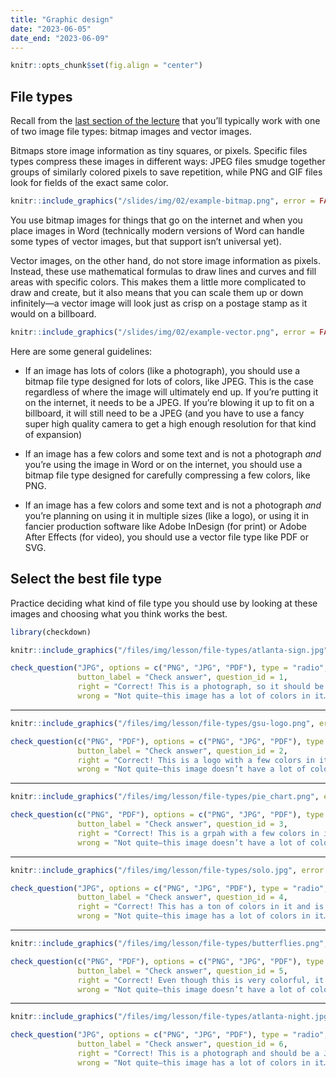```yaml
---
title: "Graphic design"
date: "2023-06-05"
date_end: "2023-06-09"
---
```


```r
knitr::opts_chunk$set(fig.align = "center")
```

## File types

Recall from the [last section of the lecture](/slides/02-slides.html#image-types) that you'll typically work with one of two image file types: bitmap images and vector images.

Bitmaps store image information as tiny squares, or pixels. Specific files types compress these images in different ways: JPEG files smudge together groups of similarly colored pixels to save repetition, while PNG and GIF files look for fields of the exact same color.

```r
knitr::include_graphics("/slides/img/02/example-bitmap.png", error = FALSE)
```

You use bitmap images for things that go on the internet and when you place images in Word (technically modern versions of Word can handle some types of vector images, but that support isn't universal yet). 

Vector images, on the other hand, do not store image information as pixels. Instead, these use mathematical formulas to draw lines and curves and fill areas with specific colors. This makes them a little more complicated to draw and create, but it also means that you can scale them up or down infinitely—a vector image will look just as crisp on a postage stamp as it would on a billboard. 

```r
knitr::include_graphics("/slides/img/02/example-vector.png", error = FALSE)
```

Here are some general guidelines:

- If an image has lots of colors (like a photograph), you should use a bitmap file type designed for lots of colors, like JPEG. This is the case regardless of where the image will ultimately end up. If you're putting it on the internet, it needs to be a JPEG. If you're blowing it up to fit on a billboard, it will still need to be a JPEG (and you have to use a fancy super high quality camera to get a high enough resolution for that kind of expansion)

- If an image has a few colors and some text and is not a photograph *and* you're using the image in Word or on the internet, you should use a bitmap file type designed for carefully compressing a few colors, like PNG.

- If an image has a few colors and some text and is not a photograph *and* you're planning on using it in multiple sizes (like a logo), or using it in fancier production software like Adobe InDesign (for print) or Adobe After Effects (for video), you should use a vector file type like PDF or SVG.


## Select the best file type

Practice deciding what kind of file type you should use by looking at these images and choosing what you think works the best.

```r
library(checkdown)
```

<div class="question">

```r
knitr::include_graphics("/files/img/lesson/file-types/atlanta-sign.jpg", error = FALSE)
```

```r
check_question("JPG", options = c("PNG", "JPG", "PDF"), type = "radio", 
               button_label = "Check answer", question_id = 1,
               right = "Correct! This is a photograph, so it should be a JPG. It might seem a little tricky since there are so few colors, but it still needs to be a JPG because the black paint on the brick is actually a range of thousands of different shades of black pixels.",
               wrong = "Not quite—this image has a lot of colors in it…")
```

</div>

---

<div class="question">

```r
knitr::include_graphics("/files/img/lesson/file-types/gsu-logo.png", error = FALSE)
```

```r
check_question(c("PNG", "PDF"), options = c("PNG", "JPG", "PDF"), type = "radio", 
               button_label = "Check answer", question_id = 2,
               right = "Correct! This is a logo with a few colors in it, so it’s vector-based. If you use a PDF of the logo, you can rescale it infinitely big or small. If you use a PNG, it will work nicely online.",
               wrong = "Not quite—this image doesn’t have a lot of colors in it…")
```

</div>

---

<div class="question">

```r
knitr::include_graphics("/files/img/lesson/file-types/pie_chart.png", error = FALSE)
```

```r
check_question(c("PNG", "PDF"), options = c("PNG", "JPG", "PDF"), type = "radio", 
               button_label = "Check answer", question_id = 3,
               right = "Correct! This is a grpah with a few colors in it, so should be vector-based. If you’re using this in a fancy publication or report, use a PDF. If you’e using Word or HTML, use a PNG.",
               wrong = "Not quite—this image doesn’t have a lot of colors in it…")
```

</div>

---

<div class="question">

```r
knitr::include_graphics("/files/img/lesson/file-types/solo.jpg", error = FALSE)
```

```r
check_question("JPG", options = c("PNG", "JPG", "PDF"), type = "radio", 
               button_label = "Check answer", question_id = 4,
               right = "Correct! This has a ton of colors in it and is mostly a photograph. You may have been thrown off by the text in the bottom section, or the stylized shapes of the Millennium Falcon’s windows at the top. Those shapes and the text are both vector-based, but because the majority of the image is a photogrpah, it still needs to be saved as a JPG. To keep the text nice and crisp, it needs to be exported at a high resolution.",
               wrong = "Not quite—this image has a lot of colors in it…")
```

</div>

---

<div class="question">

```r
knitr::include_graphics("/files/img/lesson/file-types/butterflies.png", error = FALSE)
```

```r
check_question(c("PNG", "PDF"), options = c("PNG", "JPG", "PDF"), type = "radio", 
               button_label = "Check answer", question_id = 5,
               right = "Correct! Even though this is very colorful, it should be a PNG or PDF, since it’s vector-based and not a photograph. ",
               wrong = "Not quite—this image doesn’t have a lot of colors in it…")
```

</div>

---

<div class="question">

```r
knitr::include_graphics("/files/img/lesson/file-types/atlanta-night.jpg", error = FALSE)
```

```r
check_question("JPG", options = c("PNG", "JPG", "PDF"), type = "radio", 
               button_label = "Check answer", question_id = 6,
               right = "Correct! This is a photograph and should be a JPG.",
               wrong = "Not quite—this image has a lot of colors in it…")
```

</div>
